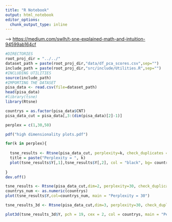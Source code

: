```yaml
---
title: "R Notebook"
output: html_notebook
editor_options: 
  chunk_output_type: inline
---
```


--> <https://medium.com/swlh/t-sne-explained-math-and-intuition-94599ab164cf>

```r
#DIRECTORIES
root_proj_dir = "../../"
dataset_path = paste(root_proj_dir,"data/df_pca_scores.csv",sep="")
include_path = paste(root_proj_dir,"src/include/Utilities.R",sep="")
#INCLUDING UTILITIES
source(include_path)
#IMPORTING THE DATASET
pisa_data <- read.csv(file=dataset_path)
head(pisa_data)
#library(tsne)
library(Rtsne)
```
```r
countrys = as.factor(pisa_data$CNT)
pisa_data_cut = pisa_data[,3:(dim(pisa_data)[2]-1)]

perplex = c(1,30,50)

pdf("high dimensionality plots.pdf")

for(k in perplex){
  
  tsne_results <- Rtsne(pisa_data_cut, perplexity=k, check_duplicates = FALSE, pca=FALSE)
  title = paste("Perplexity = ", k)
  plot(tsne_results$Y[,1],tsne_results$Y[,2], col = "black", bg= countrys, pch = 21, cex = 1, main = title)
  
}
dev.off()
```
```r
tsne_results <- Rtsne(pisa_data_cut,dim=2, perplexity=30, check_duplicates = FALSE, pca=FALSE)
countrys_num <- as.numeric(countrys)
plot(tsne_results$Y,col=countrys_num, main = "Perplexity = 30")
```


```r
tsne_results_3d <- Rtsne(pisa_data_cut,dim=3, perplexity=30, check_duplicates = FALSE, pca=FALSE)

plot3d(tsne_results_3d$Y, pch = 19, cex = 2, col = countrys, main = "Perplexity = 30")

```



